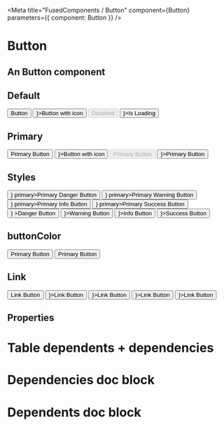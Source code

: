 

<Meta title="FusedComponents / Button" component={Button} parameters={{ component: Button }} />

# Button

## An Button component 

## Default
<Preview>
    <Button>Button</Button>
    <Button icon={<Icon icon="user" />}>Button with icon</Button>
    <Button disabled>Disabled</Button>
    <Button isLoading loadingIcon={<FontAwesomeIcon spin icon="spinner"/>}>Is Loading</Button>
</Preview>

## Primary

<Preview>
    <Button primary>Primary Button</Button>
    <Button primary icon={<Icon icon="user" />}>Button with icon</Button>
    <Button disabled primary>Primary Button</Button>
    <Button primary isLoading loadingIcon={<FontAwesomeIcon spin icon="spinner"/>}>Primary Button</Button>
</Preview>


## Styles

<Preview>
    <Button fcStyle="danger" icon={<Icon icon="no-entry-circle" />} primary>Primary Danger Button</Button>
    <Button fcStyle="warning" icon={<Icon icon="exclamation-circle" />} primary>Primary Warning Button</Button>
    <Button fcStyle="info" icon={<Icon icon="info-circle" />} primary>Primary Info Button</Button>
    <Button fcStyle="success" icon={<Icon icon="check-circle" />} primary>Primary Success Button</Button>
</Preview>


<Preview>
    <Button fcStyle="danger" icon={<Icon icon="no-entry-circle" />} >Danger Button</Button>
    <Button fcStyle="warning" icon={<Icon icon="exclamation-circle" />}>Warning Button</Button>
    <Button fcStyle="info" icon={<Icon icon="info-circle" />}>Info Button</Button>
    <Button fcStyle="success" icon={<Icon icon="check-circle" />}>Success Button</Button>
</Preview>

## buttonColor

<Preview>
    <Button buttonColor="tomato" primary>Primary Button</Button>
    <Button buttonColor="tomato">Primary Button</Button>
</Preview>


## Link

<Preview>
    <Button as="a" href="http://google.ca" target="_blank">Link Button</Button>
    <Button as="a" fcStyle="danger" icon={<Icon icon="no-entry-circle" />}>Link Button</Button>
    <Button as="a" fcStyle="warning" icon={<Icon icon="exclamation-circle" />}>Link Button</Button>
    <Button as="a" fcStyle="info" icon={<Icon icon="info-circle" />}>Link Button</Button>
    <Button as="a" fcStyle="success" icon={<Icon icon="check-circle" />}>Link Button</Button>
</Preview>

## Properties

<Props of={Button} />


# Table dependents + dependencies
<DependenciesTable titleDependencies='Dependencies' titleDependents='Dependents' of={Button} />

# Dependencies doc block
<Dependencies of={Button} />

# Dependents doc block
<Dependents of={Button} />